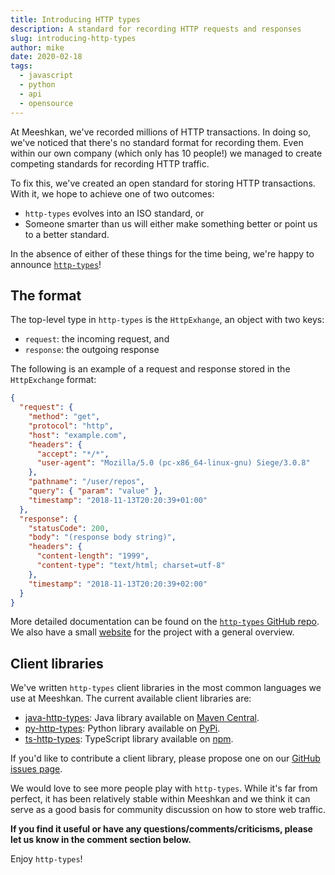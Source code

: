```yaml
---
title: Introducing HTTP types
description: A standard for recording HTTP requests and responses
slug: introducing-http-types
author: mike
date: 2020-02-18
tags:
  - javascript
  - python
  - api
  - opensource
---
```


At Meeshkan, we've recorded millions of HTTP transactions. In doing so, we've noticed that there's no standard format for recording them. Even within our own company (which only has 10 people!) we managed to create competing standards for recording HTTP traffic.

To fix this, we've created an open standard for storing HTTP transactions. With it, we hope to achieve one of two outcomes:

- `http-types` evolves into an ISO standard, or
- Someone smarter than us will either make something better or point us to a better standard.

In the absence of either of these things for the time being, we're happy to announce [`http-types`](https://github.com/Meeshkan/http-types)!

## The format

The top-level type in `http-types` is the `HttpExhange`, an object with two keys:

- `request`: the incoming request, and
- `response`: the outgoing response

The following is an example of a request and response stored in the `HttpExchange` format:

```json
{
  "request": {
    "method": "get",
    "protocol": "http",
    "host": "example.com",
    "headers": {
      "accept": "*/*",
      "user-agent": "Mozilla/5.0 (pc-x86_64-linux-gnu) Siege/3.0.8"
    },
    "pathname": "/user/repos",
    "query": { "param": "value" },
    "timestamp": "2018-11-13T20:20:39+01:00"
  },
  "response": {
    "statusCode": 200,
    "body": "(response body string)",
    "headers": {
      "content-length": "1999",
      "content-type": "text/html; charset=utf-8"
    },
    "timestamp": "2018-11-13T20:20:39+02:00"
  }
}
```

More detailed documentation can be found on the [`http-types` GitHub repo](https://github.com/Meeshkan/http-types). We also have a small [website](https://meeshkan.github.io/http-types/) for the project with a general overview.

## Client libraries

We've written `http-types` client libraries in the most common languages we use at Meeshkan. The current available client libraries are:

- [java-http-types](https://github.com/Meeshkan/java-http-types): Java library available on [Maven Central](https://search.maven.org/artifact/com.meeshkan/http-types).
- [py-http-types](https://github.com/Meeshkan/py-http-types): Python library available on [PyPi](https://pypi.org/project/http-types/).
- [ts-http-types](https://github.com/Meeshkan/ts-http-types): TypeScript library available on [npm](https://www.npmjs.com/package/http-types).

If you'd like to contribute a client library, please propose one on our [GitHub issues page](https://github.com/Meeshkan/http-types/issues).

We would love to see more people play with `http-types`. While it's far from perfect, it has been relatively stable within Meeshkan and we think it can serve as a good basis for community discussion on how to store web traffic.

**If you find it useful or have any questions/comments/criticisms, please let us know in the comment section below.**

Enjoy `http-types`!
